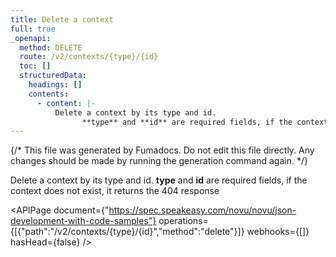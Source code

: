 ```yaml
---
title: Delete a context
full: true
_openapi:
  method: DELETE
  route: /v2/contexts/{type}/{id}
  toc: []
  structuredData:
    headings: []
    contents:
      - content: |-
          Delete a context by its type and id.
                **type** and **id** are required fields, if the context does not exist, it returns the 404 response
---
```


{/* This file was generated by Fumadocs. Do not edit this file directly. Any changes should be made by running the generation command again. */}

Delete a context by its type and id.
      **type** and **id** are required fields, if the context does not exist, it returns the 404 response

<APIPage document={"https://spec.speakeasy.com/novu/novu/json-development-with-code-samples"} operations={[{"path":"/v2/contexts/{type}/{id}","method":"delete"}]} webhooks={[]} hasHead={false} />
